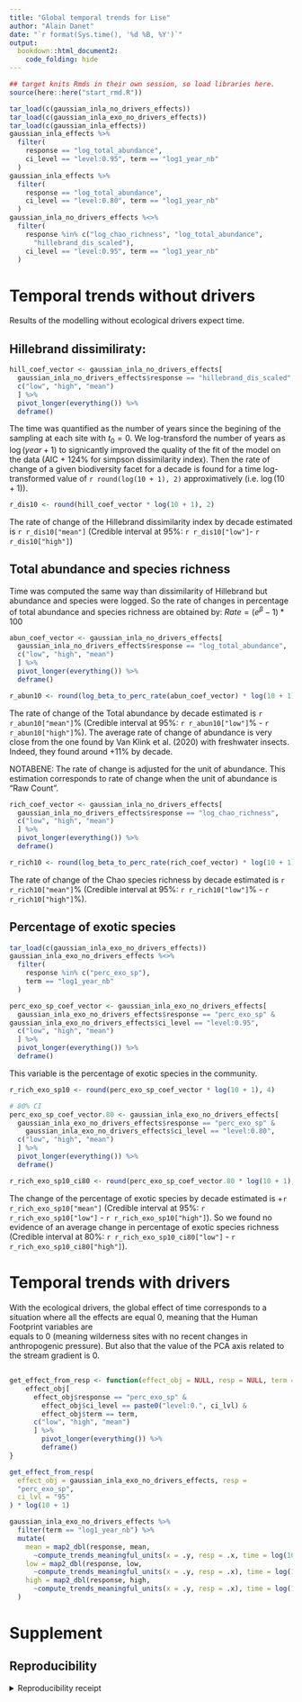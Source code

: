 ```yaml
---
title: "Global temporal trends for Lise"
author: "Alain Danet"
date: "`r format(Sys.time(), '%d %B, %Y')`"
output:
  bookdown::html_document2:
    code_folding: hide
---
```


```r
## target knits Rmds in their own session, so load libraries here.
source(here::here("start_rmd.R"))
```

```r
tar_load(c(gaussian_inla_no_drivers_effects))
tar_load(c(gaussian_inla_exo_no_drivers_effects))
tar_load(c(gaussian_inla_effects))
gaussian_inla_effects %>%
  filter(
    response == "log_total_abundance",
    ci_level == "level:0.95", term == "log1_year_nb"
  )
gaussian_inla_effects %>%
  filter(
    response == "log_total_abundance",
    ci_level == "level:0.80", term == "log1_year_nb"
  )
gaussian_inla_no_drivers_effects %<>%
  filter(
    response %in% c("log_chao_richness", "log_total_abundance",
      "hillebrand_dis_scaled"),
    ci_level == "level:0.95", term == "log1_year_nb"
  )
```

# Temporal trends without drivers

Results of the modelling without ecological drivers expect time.

## Hillebrand dissimiliraty:

```r
hill_coef_vector <- gaussian_inla_no_drivers_effects[
  gaussian_inla_no_drivers_effects$response == "hillebrand_dis_scaled",
  c("low", "high", "mean")
  ] %>%
  pivot_longer(everything()) %>%
  deframe()
```

The time was quantified as the number of years since the begining
of the sampling at each site with $t_0 = 0$. We log-transford the number of
years as $\log(year + 1)$ to signicantly improved the quality of the fit of the
model on the data (AIC + 124% for simpson dissimilarity index). Then the rate of change of a given biodiversity facet for a decade
is found for a time log-transformed value of `r round(log(10 + 1), 2)`
approximatively (i.e. $\log(10 + 1)$).

```r
r_dis10 <- round(hill_coef_vector * log(10 + 1), 2)
```
The rate of change of the Hillebrand dissimilarity index by decade estimated is `r r_dis10["mean"]`
(Credible interval at 95%: `r r_dis10["low"]`- `r r_dis10["high"]`) 

## Total abundance and species richness 

Time was computed the same way than dissimilarity of Hillebrand but
abundance and species were logged. So the rate of changes in percentage of total abundance and
species richness are obtained by: $Rate= (e^{\beta} - 1) * 100$ 

```r
abun_coef_vector <- gaussian_inla_no_drivers_effects[
  gaussian_inla_no_drivers_effects$response == "log_total_abundance",
  c("low", "high", "mean")
  ] %>%
  pivot_longer(everything()) %>%
  deframe()
```


```r
r_abun10 <- round(log_beta_to_perc_rate(abun_coef_vector) * log(10 + 1), 2)
```

The rate of change of the Total abundance by decade estimated is `r r_abun10["mean"]`%
(Credible interval at 95%: `r r_abun10["low"]`% - `r r_abun10["high"]`%).
The average rate of change of abundance is very close from the one found by Van
Klink et al. (2020) with freshwater insects. Indeed, they found around +11% by
decade.

NOTABENE: The rate of change is adjusted for the unit of abundance. This estimation
corresponds to rate of change when the unit of abundance is "Raw Count".


```r
rich_coef_vector <- gaussian_inla_no_drivers_effects[
  gaussian_inla_no_drivers_effects$response == "log_chao_richness",
  c("low", "high", "mean")
  ] %>%
  pivot_longer(everything()) %>%
  deframe()
```

```r
r_rich10 <- round(log_beta_to_perc_rate(rich_coef_vector) * log(10 + 1), 2)
```

The rate of change of the Chao species richness by decade estimated is `r r_rich10["mean"]`%
(Credible interval at 95%: `r r_rich10["low"]`% - `r r_rich10["high"]`%).


## Percentage of exotic species 

```r
tar_load(c(gaussian_inla_exo_no_drivers_effects))
gaussian_inla_exo_no_drivers_effects %<>%
  filter(
    response %in% c("perc_exo_sp"),
    term == "log1_year_nb"
  )
```

```r
perc_exo_sp_coef_vector <- gaussian_inla_exo_no_drivers_effects[
  gaussian_inla_exo_no_drivers_effects$response == "perc_exo_sp" &
gaussian_inla_exo_no_drivers_effects$ci_level == "level:0.95",
  c("low", "high", "mean")
  ] %>%
  pivot_longer(everything()) %>%
  deframe()
```

This variable is the percentage of exotic species in the community. 

```r
r_rich_exo_sp10 <- round(perc_exo_sp_coef_vector * log(10 + 1), 4)
```

```r
# 80% CI
perc_exo_sp_coef_vector.80 <- gaussian_inla_exo_no_drivers_effects[
  gaussian_inla_exo_no_drivers_effects$response == "perc_exo_sp" &
    gaussian_inla_exo_no_drivers_effects$ci_level == "level:0.80",
  c("low", "high", "mean")
  ] %>%
  pivot_longer(everything()) %>%
  deframe()

r_rich_exo_sp10_ci80 <- round(perc_exo_sp_coef_vector.80 * log(10 + 1), 4)
```


The change of the percentage of exotic species by decade estimated is +`r r_rich_exo_sp10["mean"]`
(Credible interval at 95%: `r r_rich_exo_sp10["low"]` - `r r_rich_exo_sp10["high"]`).
So we found no evidence of an average change in percentage of exotic species
richness (Credible interval at 80%: `r r_rich_exo_sp10_ci80["low"]` - `r r_rich_exo_sp10_ci80["high"]`). 

# Temporal trends with drivers

With the ecological drivers, the global effect of time corresponds to a
situation where all the effects are equal 0, meaning that the Human Footprint
variables are  
equals to 0 (meaning wilderness sites with no recent changes in anthropogenic
pressure). But also that the value of the PCA axis related to the stream
gradient is 0.

## 

```r
get_effect_from_resp <- function(effect_obj = NULL, resp = NULL, term = "log1_year_nb", ci_lvl = "95") {
    effect_obj[
      effect_obj$response == "perc_exo_sp" &
        effect_obj$ci_level == paste0("level:0.", ci_lvl) &
        effect_obj$term == term,
      c("low", "high", "mean")
      ] %>%
        pivot_longer(everything()) %>%
        deframe()
}

get_effect_from_resp(
  effect_obj = gaussian_inla_exo_no_drivers_effects, resp =
  "perc_exo_sp",
  ci_lvl = "95"
) * log(10 + 1)

gaussian_inla_exo_no_drivers_effects %>%
  filter(term == "log1_year_nb") %>%
  mutate(
    mean = map2_dbl(response, mean,
      ~compute_trends_meaningful_units(x = .y, resp = .x, time = log(10 + 1))),
    low = map2_dbl(response, low,
      ~compute_trends_meaningful_units(x = .y, resp = .x), time = log(10 + 1)),
    high = map2_dbl(response, high,
      ~compute_trends_meaningful_units(x = .y, resp = .x), time = log(10 + 1))
  )

```



# Supplement

## Reproducibility

<details><summary>Reproducibility receipt</summary>

```r
## datetime
Sys.time()

## repository
if(requireNamespace('git2r', quietly = TRUE)) {
  git2r::repository()
} else {
  c(
    system2("git", args = c("log", "--name-status", "-1"), stdout = TRUE),
    system2("git", args = c("remote", "-v"), stdout = TRUE)
  )
}

## session info
sessionInfo()
```

</details>

